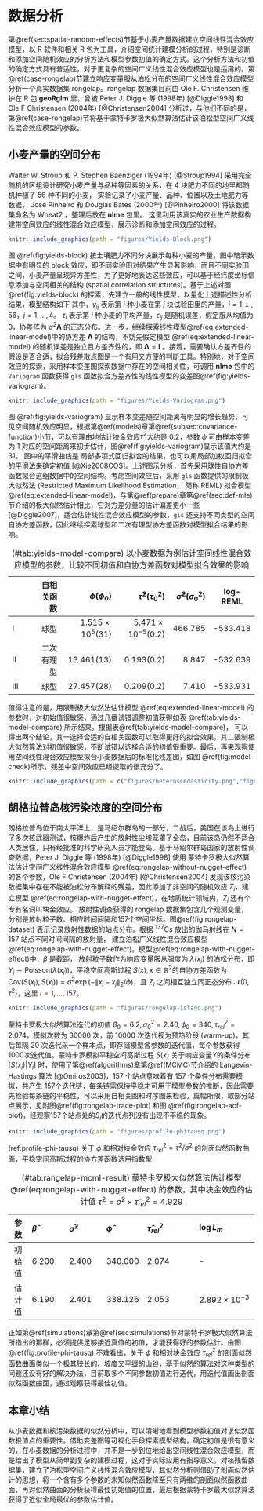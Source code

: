 # 数据分析 {#applications}

第\@ref(sec:spatial-random-effects)节基于小麦产量数据建立空间线性混合效应模型，以 R 软件和相关 R 包为工具，介绍空间统计建模分析的过程，特别是诊断和添加空间随机效应的分析方法和模型参数初值的确定方式。这个分析方法和初值的确定方式具有普适性，对于更复杂的空间广义线性混合效应模型也是适用的。第\@ref(case-rongelap)节建立响应变量服从泊松分布的空间广义线性混合效应模型分析一个真实数据集 rongelap。rongelap 数据集目前由 Ole F. Christensen  维护在 R 包 **geoRglm** 里，曾被 Peter J. Diggle 等 (1998年) [@Diggle1998] 和 Ole F Christensen (2004年) [@Christensen2004] 分析过，与他们不同的是，第\@ref(case-rongelap)节将基于蒙特卡罗极大似然算法估计该泊松型空间广义线性混合效应模型的参数。

## 小麦产量的空间分布 {#sec:spatial-random-effects}

Walter W. Stroup 和 P. Stephen Baenziger (1994年) [@Stroup1994] 采用完全随机的区组设计研究小麦产量与品种等因素的关系，在 4 块肥力不同的地里都随机种植了 56 种不同的小麦， 实验记录了小麦产量、品种、位置以及土地肥力等数据， José Pinheiro 和 Douglas Bates (2000年) [@Pinheiro2000] 将该数据集命名为 Wheat2 ，整理后放在 **nlme** 包里。 这里利用该真实的农业生产数据构建带空间效应的线性混合效应模型，展示诊断和添加空间效应的过程。

```r
knitr::include_graphics(path = "figures/Yields-Block.png")
```

图 \@ref(fig:yields-block) 按土壤肥力不同分块展示每种小麦的产量，图中暗示数据中有明显的 block 效应，即不同实验田对结果产生显著影响，而且不同实验田之间，小麦产量呈现异方差性，为了更好地表达这些效应，可以基于经纬度坐标信息添加与空间相关的结构 (spatial correlation structures)。基于上述对图\@ref(fig:yields-block) 的探索，先建立一般的线性模型，以量化上述描述性分析结果，模型结构如下
\begin{equation}
y_{ij} = \tau_i + \epsilon_{ij}, \quad \boldsymbol{\epsilon} \sim \mathcal{N}(\mathbf{0},\sigma^2 \boldsymbol{\Lambda}) (\#eq:extended-linear-model)
\end{equation}
\noindent 其中，$y_{ij}$ 表示第 $i$ 种小麦在第 $j$ 块试验田里的产量，$i = 1,\ldots,56$，$j = 1,\ldots,4$。 $\tau_i$ 表示第 $i$ 种小麦的平均产量，$\epsilon_{ij}$ 是随机误差，假定服从均值为 0，协差阵为 $\sigma^2 \boldsymbol{\Lambda}$ 的正态分布。进一步，继续探索线性模型\@ref(eq:extended-linear-model)中的协方差 $\boldsymbol{\Lambda}$ 的结构，不妨先假定模型 \@ref(eq:extended-linear-model) 的随机误差是独立且方差齐性的，即 $\boldsymbol{\Lambda} = \boldsymbol{I}$ 。接着，需要确认方差齐性的假设是否合适，拟合残差散点图是一个有用又方便的判断工具。特别地，对于空间效应的探索，采用样本变差图探索数据中存在的空间相关性，可调用 **nlme** 包中的 `Variogram` 函数获得 `gls` 函数拟合方差齐性的线性模型的变差图\@ref(fig:yields-variogram)。

```r
knitr::include_graphics(path = "figures/Yields-Variogram.png")
```

图 \@ref(fig:yields-variogram) 显示样本变差随空间距离有明显的增长趋势，可见空间随机效应明显，根据第\@ref(models)章第\@ref(subsec:covariance-function)小节，可以有理由地估计块金效应$\tau^2$大约是 0.2，参数 $\phi$ 可由样本变差为 1 对应的空间距离来初步估计，图\@ref(fig:yields-variogram)显示该值大约是 31。 图中的平滑曲线是 局部多项式回归拟合的结果，也可以用局部加权回归拟合的平滑法来确定初值 [@Xie2008COS]。上述图示分析，首先采用球性自协方差函数拟合这组数据中的空间结构。考虑空间效应后，采用 `gls` 函数提供的限制极大似然法 (Restricted Maximum Likelihood Estimation， 简称 REML) 拟合模型\@ref(eq:extended-linear-model)，与第\@ref(prepare)章第\@ref(sec:def-mle)节介绍的极大似然估计相比，它对方差分量的估计偏差更小一些[@Diggle2007]，适合估计线性混合效应模型的参数，`gls` 还支持不同类型的空间自协方差函数，因此继续探索球型和二次有理型协方差函数对模型拟合结果的影响。

Table: (\#tab:yields-model-compare) 以小麦数据为例估计空间线性混合效应模型的参数，比较不同初值和自协方差函数对模型拟合效果的影响

|           | 自相关函数 |   $\hat{\phi}(\phi_0)$   |  $\hat{\tau}^2(\tau^2_{0})$|  $\hat{\sigma}^2(\sigma^2_{0})$ |   log-REML  |
|:------| ----------:| --------------: | --------------:| -----:| :-------:|
|  I    |       球型 | $1.515\times 10^{5}(31)$ | $5.471\times 10^{-5}(0.2)$ |    466.785    |  -533.418   |
|  II   | 二次有理型 |             $13.461(13)$ |               $0.193(0.2)$ |      8.847    |  -532.639   |
|  III  |       球型 |             $27.457(28)$ |               $0.209(0.2)$ |      7.410    |  -533.931   |

值得注意的是，用限制极大似然法估计模型 \@ref(eq:extended-linear-model) 的参数时，对初始值很敏感，通过几番试错调整初值获得如表 \@ref(tab:yields-model-compare) 所示结果。根据表\@ref(tab:yields-model-compare)， 可以得出两个结论，其一选择合适的自相关函数可以取得更好的拟合效果，其二限制极大似然算法对初值很敏感，不断试错以选择合适的初值很重要。最后，再来观察使用空间线性混合效应模型拟合小麦数据后的标准化残差图，如图 \@ref(fig:model-check)所示，残差中空间效应已经提取的很充分了。

```r
knitr::include_graphics(path = c("figures/heteroscedasticity.png","figures/normality.png"))
```

## 朗格拉普岛核污染浓度的空间分布 {#case-rongelap}

朗格拉普岛位于南太平洋上，是马绍尔群岛的一部分，二战后，美国在该岛上进行了多次核武器测试，核爆炸后产生的放射性尘埃笼罩了全岛，目前该岛仍然不适合人类居住，只有经批准的科学研究人员才能登岛。基于马绍尔群岛国家的放射性调查数据，Peter J. Diggle 等 (1998年) [@Diggle1998] 使用 蒙特卡罗极大似然算法估计空间广义线性混合效应模型 \@ref(eq:rongelap-without-nugget-effect) 的各个参数，Ole F Christensen (2004年) [@Christensen2004] 发现该核污染数据集中存在不能被泊松分布解释的残差，因此添加了非空间的随机效应 $Z_i$，建立模型 \@ref(eq:rongelap-with-nugget-effect)，在地质统计领域内，$Z_i$ 还有个专有名词叫块金效应。
\begin{align}
\log\{\lambda(x_{i})\}& =  \beta + S(x_{i}) (\#eq:rongelap-without-nugget-effect)\\
\log\{\lambda(x_{i})\}& =  \beta + S(x_{i}) + Z_{i} (\#eq:rongelap-with-nugget-effect)
\end{align}
放射性调查获得的 rongelap 数据集包含几个观测变量，分别是放射粒子数、相应时间间隔和157个空间坐标。图\@ref(fig:rongelap-dataset) 表示记录放射性数据的站点分布。根据 ${}^{137}\mathsf{Cs}$ 放出的伽马射线在 $N=157$ 站点不同时间间隔的放射量， 建立泊松广义线性混合效应模型 \@ref(eq:rongelap-with-nugget-effect)。模型\@ref(eq:rongelap-with-nugget-effect)中，$\beta$ 是截距， 放射粒子数作为响应变量服从强度为 $\lambda(x_i)$ 的泊松分布，即 $Y_{i} \sim \mathrm{Poisson}( \lambda(x_i) )$，平稳空间高斯过程 $S(x),x \in \mathbb{R}^2$的自协方差函数为 $\mathsf{Cov}( S(x_i), S(x_j) ) = \sigma^2 \exp( -\|x_i -x_j\|_{2} / \phi )$，且 $Z_i$ 之间相互独立同正态分布 $\mathcal{N}(0,\tau^2)$，这里 $i = 1,\ldots, 157$。

```r
knitr::include_graphics(path = "figures/rongelap-island.png")
```

蒙特卡罗极大似然算法迭代的初值 $\beta_{0} = 6.2,\sigma^2_{0} = 2.40,\phi_{0} = 340,\tau^2_{rel} = 2.074$，模拟次数为 30000 次，前 10000 次迭代视为预热阶段 (warm-up)，其后每隔 20 次迭代采一个样本点，即存储模型各参数的迭代值，每个参数获得1000次迭代值。蒙特卡罗模拟平稳空间高斯过程 $S(x)$ 关于响应变量$Y$的条件分布 $[S(x_i)|Y_i]$ 时，使用了第\@ref(algorithms)章第\@ref(MCMC)节介绍的 Langevin-Hastings 算法 [@Omiros2003]，157 个站点意味着有 157 个条件分布需要模拟，共产生 157个迭代链，每条链需保持平稳才可用于模型参数的推断，因此需要先检验每条链的平稳性，可以采用自相关图和时序图来检验，篇幅所限，取部分站点展示，见附图\@ref(fig:rongelap-trace-plot) 和图 \@ref(fig:rongelap-acf-plot)，经观察157个站点处的$S_i$的迭代点列没有出现不平稳的现象。

```r
knitr::include_graphics(path = "figures/profile-phitausq.png")
```

(ref:profile-phi-tausq) 关于 $\phi$ 和相对块金效应 $\tau^2_{rel} = \tau^2 / \sigma^2$ 的剖面似然函数曲面，平稳空间高斯过程的协方差函数选用指数型

Table: (\#tab:rangelap-mcml-result) 蒙特卡罗极大似然算法估计模型 \@ref(eq:rongelap-with-nugget-effect) 的参数，其中块金效应的估计值 $\hat{\tau}^2 = \hat{\sigma}^{2} \times \hat{\tau}^2_{rel} = 4.929$

| 参数    | $\hat{\beta}$ | $\hat{\sigma}^{2}$ | $\hat{\phi}$  | $\hat{\tau}^2_{rel}$ |  $\log L_{m}$          |
| :------:| :-------------| :-------------     | :------------ | :------------------- |:---------------------  |
| 初始值  |    6.200      |     2.400          |   340.000     |   2.074              |         -              |
| 估计值  |    6.190      |     2.401          |   338.126     |   2.053              | $2.892 \times 10^{-3}$ |

正如第\@ref(simulations)章第\@ref(sec:simulations)节对蒙特卡罗极大似然算法所指出的那样，必须提供足够接近真值的初值，才能获得好的参数估计。由图 \@ref(fig:profile-phi-tausq) 不难看出，关于 $\phi$ 和相对块金效应 $\tau^2_{rel}$ 的剖面似然函数曲面类似一个极其狭长的、坡度又平缓的山谷，基于似然的算法对这种类型的问题还没有好的解决办法，目前取多个不同参数初值进行迭代，用迭代值画出剖面似然函数曲面，通过观察获得最佳初值。

## 本章小结 {#sec:cases}

从小麦数据和核污染数据的似然分析中，可以清晰地看到模型参数初值对求似然函数极值点的重要性。借助变差图等可视化手段探索模型结构，确定初值是很有意义的，在小麦数据的分析过程中，并不是一步到位地给出空间线性混合效应模型，而是给出了模型从简单到复杂的建模过程，这对于实际应用有指导意义。对核残留数据集，建立了泊松型空间广义线性混合效应模型，其似然分析则借助了剖面似然估计的思想，将一个含有多个参数的未知似然函数降至只有两维的剖面似然函数曲面，再对似然曲面的分析获得最佳初始值的位置，最后根据蒙特卡罗最大似然算法获得了近似全局最优的参数估计值。

